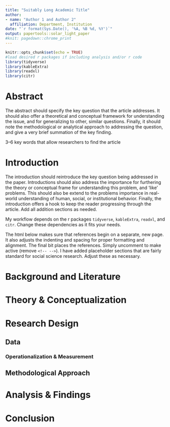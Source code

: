 ```yaml
---
title: "Suitably Long Academic Title"
author:
- name: "Author 1 and Author 2"
  affiliation: Department, Institution
date: "`r format(Sys.Date(), '%A, %B %d, %Y')`"
output: papertools::solar_light_paper
#knit: pagedown::chrome_print
---
```


```r
knitr::opts_chunk$set(echo = TRUE)
#load desired r packages if including analysis and/or r code
library(tidyverse)
library(kableExtra)
library(readxl)
library(citr)
```

\newpage

# Abstract{-#Abstract}

\noindent The abstract should specify the key question that the article addresses. It should also offer a theoretical and conceptual framework for understanding the issue, and for generalizing to other, similar questions. Finally, it should note the methodological or analytical approach to addressing the question, and give a very brief summation of the key finding.

\noindent \textbf{Keywords:} 3--6 key words that allow researchers to find the article

\newpage

\pagenumbering{arabic}

<!-- remove {-} to allow section numbering -->

# Introduction {-}

The introduction should reintroduce the key question being addressed in the paper. Introductions should also address the importance for furthering the theory or conceptual frame for understanding this problem, and 'like' problems. This should also be extend to the problems importance in real-world understanding of human, social, or institutional behavior. Finally, the introduction offers a hook to keep the reader progressing through the article. Add all addition sections as needed.

My workflow depends on the r packages `tidyverse`, `kableExtra`, `readxl`, and `citr`. Change these dependencies as it fits your needs.

The html below makes sure that references begin on a separate, new page. It also adjusts the indenting and spacing for proper formatting and alignment. The final bit places the references. Simply uncomment to make active (remove `<!-- -->`). I have added placeholder sections that are fairly standard for social science research. Adjust these as necessary.

# Background and Literature {-}

# Theory & Conceptualization {-}

# Research Design {-}

## Data {-}

### Operationalization & Measurement {-}

## Methodological Approach {-}

# Analysis & Findings {-}

# Conclusion {-}


<!-- \newpage -->

<!-- # References -->

<!-- \setlength{\parindent}{-0.2in} -->
<!-- \setlength{\leftskip}{0.2in} -->
<!-- \setlength{\parskip}{8pt} -->
<!-- \noindent -->

<!-- <div id="refs"></div> -->
